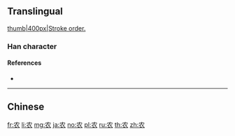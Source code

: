 {{also|農}}
==Translingual==
[[image:农-bw.png|thumb|400px|Stroke order.]]

===Han character===
{{Han char|rn=14|rad=冖|as=04|sn=6|four=|canj=LBV|ids=⿻冖𧘇}}

====References====
* {{Han ref|kx=0130.191|hdz=10303.110|uh=519C|ud=20892}}

----

==Chinese==
{{zh-see|農}}

[[fr:农]]
[[li:农]]
[[mg:农]]
[[ja:农]]
[[no:农]]
[[pl:农]]
[[ru:农]]
[[th:农]]
[[zh:农]]